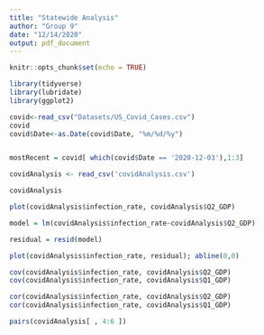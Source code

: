 ---
title: "Statewide Analysis"
author: "Group 9"
date: "12/14/2020"
output: pdf_document
---

```{r setup, include=FALSE}
knitr::opts_chunk$set(echo = TRUE)
```



```{r}
library(tidyverse)
library(lubridate)
library(ggplot2)

covid<-read_csv("Datasets/US_Covid_Cases.csv")
covid
covid$Date<-as.Date(covid$Date, "%m/%d/%y")


mostRecent = covid[ which(covid$Date == '2020-12-03'),1:3]

covidAnalysis <- read_csv('covidAnalysis.csv')

covidAnalysis

plot(covidAnalysis$infection_rate, covidAnalysis$Q2_GDP)

model = lm(covidAnalysis$infection_rate~covidAnalysis$Q2_GDP)

residual = resid(model)

plot(covidAnalysis$infection_rate, residual); abline(0,0)

cov(covidAnalysis$infection_rate, covidAnalysis$Q2_GDP)
cov(covidAnalysis$infection_rate, covidAnalysis$Q1_GDP)

cor(covidAnalysis$infection_rate, covidAnalysis$Q2_GDP)
cor(covidAnalysis$infection_rate, covidAnalysis$Q1_GDP)

pairs(covidAnalysis[ , 4:6 ])
```

